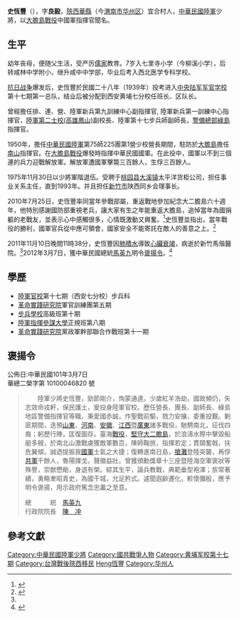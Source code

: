 {{軍人模板
|name=史恆豐
|lived=1921年-2011年
|birth_date=1921年10月9日
|placeofbirth={{ROC-1912|陝西省}}[[華縣|華縣]]
|death_date={{death date and age|2011|11|10|1921|10|9}}
|placeofdeath={{TWN}}[[新竹市|新竹市]][[新竹市東區|東區]][[馬偕醫院|馬偕醫院]]
|allegiance={{ROC}}
|serviceyears=
|nationality={{ROC}}
|branch = {{ROCA}}
|rank = {{flagicon image|ROCA Major General's Flag.svg|25px}}[[少將|少將]]
|commands=
|battles=[[大膽島戰役|大膽島戰役]]
|portrayedby=[[忠勇勳章|忠勇勳章]]
}}

'''史恆豐'''（{{bd|1921年|10月9日|2011年|11月10日|catIdx=Shi史恆豐}}），字'''良毅'''，[[陝西|陝西]][[華縣|華縣]]（今[[渭南市|渭南市]][[华州区|华州区]]）宜合村人，[[中華民國陸軍|中華民國陸軍]]少將，以[[大膽島戰役|大膽島戰役]]中國軍指揮官聞名。

==生平==
幼年丧母，便随父生活，受严厉[[儒家|儒家]]教育。7岁入七里寺小学（今柳溪小学），后转咸林中学附小，继升咸中中学部，毕业后考入西北医学专科学校。

[[抗日战争|抗日战争]]爆发后，史恆豐於民國二十八年（1939年）投考进入[[中央陆军军官学校|中央陆军军官学校]]第十七期第一总队，结业后被分配到西安黄埔七分校任班长、区队长。

曾經擔任排、連、營、陸軍新兵第九訓練中心副指揮官, 陸軍新兵第一訓練中心指揮官，[[陸軍第二士校|陸軍第二士校(高雄鳳山)]]副校長、陸軍第十七步兵師副師長，[[警備總部|警備總部]][[綠島|綠島]]指揮官。

1950年，擔任[[中華民國陸軍|中華民國陸軍]]第75師225團第1營少校營長期間，駐防於[[大膽島|大膽島]]擔任[[南山|南山]]指揮官。在[[大膽島戰役|大膽島戰役]]爆發時指揮中華民國國軍。在此役中，國軍以不到三個連的兵力迎戰解放軍。解放軍遭國軍擊斃三百餘人，生俘三百餘人。

1975年11月30日以少將軍階退伍。受聘于[[桃園市|桃园县]][[大溪區|大溪镇]]太平洋货柜公司，担任事业关系主任，直到1993年。并且担任[[新竹市|新竹市]]陕西同乡会理事长。

2010年7月25日，史恆豐率同當年參戰部屬，重返戰地參加紀念大二膽島六十週年，他特別感謝國防部重視老兵，讓大家有生之年能重返大膽島，追悼當年為國捐軀的老戰友，並表示心中感觸很多，心情既激動又興奮。<ref name=":1">{{Cite news|author=李增汪|url=http://www.tynews.com.tw/news.php?action=show&nid=67555|title=大二膽戰役英雄史恆豐將軍病逝享年九十二歲|publisher=|newspaper=[[金門日報|金門日報]]|date=2011-11-28|accessdate=2019-01-30|archive-date=2019-05-15|archive-url=https://web.archive.org/web/20190515001059/http://www.tynews.com.tw/news.php?action=show&nid=67555|dead-url=no}}</ref>史恆豐並指出，當年戰役的勝利，國軍官兵從中應可領會，國家安全不能寄託在敵人的善意之上。<ref>{{Cite news|author=李增汪|url=https://www.kmdn.gov.tw/1117/1271/1272/184466/?cprint=pt|title=老英雄史恆豐大膽憶當年|publisher=|newspaper=[[金門日報|金門日報]]|date=2010-07-26|accessdate=2019-01-30|archive-date=2019-05-14|archive-url=https://web.archive.org/web/20190514165758/https://www.kmdn.gov.tw/1117/1271/1272/184466/?cprint=pt|dead-url=no}}</ref>

2011年11月10日晚間11時38分，史恆豐因[[肺積水|肺積水]]導致[[心臟衰竭|心臟衰竭]]，病逝於新竹馬偕醫院。<ref name=":1" />2012年3月7日，獲中華民國總統[[馬英九|馬英九]]明令[[褒揚令|褒揚令]]。<ref>{{Cite news|author=梁珍彗|url=http://www.tynews.com.tw/news.php?action=show&nid=67555|title=馬英九總統今天明令褒揚陸軍少將史恆豐|publisher=|newspaper=天眼日報|date=2012-03-07|accessdate=2019-01-30|archive-date=2019-05-15|archive-url=https://web.archive.org/web/20190515001059/http://www.tynews.com.tw/news.php?action=show&nid=67555|dead-url=no}}</ref>

== 學歷 ==
* [[陸軍官校|陸軍官校]]第十七期（西安七分校）步兵科
* [[革命實踐研究院|革命實踐研究院]]軍官訓練團第五期
* [[陸軍步兵訓練指揮部|步兵學校]]高級班第十期
* [[中華民國陸軍|陸軍]][[國防大學陸軍指揮參謀學院|指揮參謀大學]]正規班第八期
* [[革命實踐研究院|革命實踐研究院]]黨政軍幹部聯合作戰班第十一期

== 褒揚令==
公佈日:中華民國101年3月7日<br />華總二榮字第 10100046820 號
<blockquote style="border: 1px solid blue; padding: 0.5em 0.8em;">
　　陸軍少將史恆豐，勁節剛介，恂蒙通達。少歲紅羊浩劫，國故頻仍，矢志效命戎軒，保民護土，爰投身陸軍官校。歷任營長、團長、副師長、綠島地區警備指揮官等職，秉愛國赤誠，作聖戰前驅，戮力安攘，委重投艱。剿匪期間，迭預[[山東省_(中華民國)|山東]]、[[河南省_(中華民國)|河南]]、[[安徽省_(中華民國)|安徽]]、[[江西省_(中華民國)|江西]]暨[[廣東省_(中華民國)|廣東]]諸多戰役，馳騁南北，征伐四裔；躬歷行陣，匡復圖存。臺海[[古寧頭戰役|戰役]]，[[大膽島戰役|堅守大二膽島]]，於浪濤水際中擊毀船艇多艘，於南北山激戰虜獲敵軍數百，陳師鞠旅，指揮若定；貫頤奮戟，扶危翼傾，誠迺提振我[[中華民國國軍|國軍]]士氣之大捷；復轉進南日島，[[搶灘|搶灘]]登陸突襲，再俘[[中國人民解放軍|共軍]]千餘人，魯陽揮戈，聲徽益壯。曾獲頒勳獎章十三座暨陸海空軍褒狀等殊譽，崇猷懋勛，身退有榮。綜其生平，論兵教戰，典範垂型袍澤；旂常著績，勇略聿昭青史，為國干城，允足矜式。遽聞遐齡遷化，軫懷彌殷，應予明令褒揚，用示政府篤念忠藎之至意。
<br>
<p align=right>總　　　統　[[馬英九|馬英九]]　　　　<br>
行政院院長　[[陳冲_(臺灣)|陳　冲]]　　　　</p>
</blockquote>

==參考文獻==
{{reflist|2}}

{{DEFAULTSORT:Shi史恆豐}}
[[Category:中華民國陸軍少將|Category:中華民國陸軍少將]]
[[Category:國共戰爭人物|Category:國共戰爭人物]]
[[Category:黄埔军校第十七期|Category:黄埔军校第十七期]]
[[Category:台灣戰後陝西移民|Category:台灣戰後陝西移民]]
[[Category:史姓|Heng恆豐]]
[[Category:华州人|Category:华州人]]